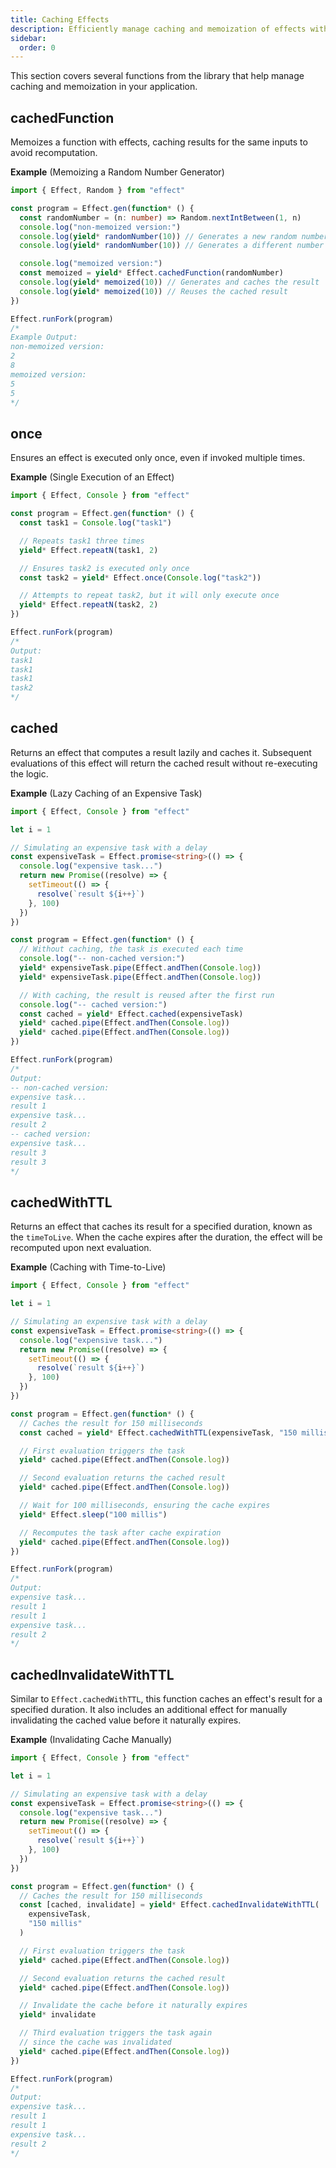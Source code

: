 ```yaml
---
title: Caching Effects
description: Efficiently manage caching and memoization of effects with reusable tools.
sidebar:
  order: 0
---
```


This section covers several functions from the library that help manage caching and memoization in your application.

## cachedFunction

Memoizes a function with effects, caching results for the same inputs to avoid recomputation.

**Example** (Memoizing a Random Number Generator)

```ts twoslash
import { Effect, Random } from "effect"

const program = Effect.gen(function* () {
  const randomNumber = (n: number) => Random.nextIntBetween(1, n)
  console.log("non-memoized version:")
  console.log(yield* randomNumber(10)) // Generates a new random number
  console.log(yield* randomNumber(10)) // Generates a different number

  console.log("memoized version:")
  const memoized = yield* Effect.cachedFunction(randomNumber)
  console.log(yield* memoized(10)) // Generates and caches the result
  console.log(yield* memoized(10)) // Reuses the cached result
})

Effect.runFork(program)
/*
Example Output:
non-memoized version:
2
8
memoized version:
5
5
*/
```

## once

Ensures an effect is executed only once, even if invoked multiple times.

**Example** (Single Execution of an Effect)

```ts twoslash
import { Effect, Console } from "effect"

const program = Effect.gen(function* () {
  const task1 = Console.log("task1")

  // Repeats task1 three times
  yield* Effect.repeatN(task1, 2)

  // Ensures task2 is executed only once
  const task2 = yield* Effect.once(Console.log("task2"))

  // Attempts to repeat task2, but it will only execute once
  yield* Effect.repeatN(task2, 2)
})

Effect.runFork(program)
/*
Output:
task1
task1
task1
task2
*/
```

## cached

Returns an effect that computes a result lazily and caches it. Subsequent evaluations of this effect will return the cached result without re-executing the logic.

**Example** (Lazy Caching of an Expensive Task)

```ts twoslash
import { Effect, Console } from "effect"

let i = 1

// Simulating an expensive task with a delay
const expensiveTask = Effect.promise<string>(() => {
  console.log("expensive task...")
  return new Promise((resolve) => {
    setTimeout(() => {
      resolve(`result ${i++}`)
    }, 100)
  })
})

const program = Effect.gen(function* () {
  // Without caching, the task is executed each time
  console.log("-- non-cached version:")
  yield* expensiveTask.pipe(Effect.andThen(Console.log))
  yield* expensiveTask.pipe(Effect.andThen(Console.log))

  // With caching, the result is reused after the first run
  console.log("-- cached version:")
  const cached = yield* Effect.cached(expensiveTask)
  yield* cached.pipe(Effect.andThen(Console.log))
  yield* cached.pipe(Effect.andThen(Console.log))
})

Effect.runFork(program)
/*
Output:
-- non-cached version:
expensive task...
result 1
expensive task...
result 2
-- cached version:
expensive task...
result 3
result 3
*/
```

## cachedWithTTL

Returns an effect that caches its result for a specified duration, known as the `timeToLive`. When the cache expires after the duration, the effect will be recomputed upon next evaluation.

**Example** (Caching with Time-to-Live)

```ts twoslash
import { Effect, Console } from "effect"

let i = 1

// Simulating an expensive task with a delay
const expensiveTask = Effect.promise<string>(() => {
  console.log("expensive task...")
  return new Promise((resolve) => {
    setTimeout(() => {
      resolve(`result ${i++}`)
    }, 100)
  })
})

const program = Effect.gen(function* () {
  // Caches the result for 150 milliseconds
  const cached = yield* Effect.cachedWithTTL(expensiveTask, "150 millis")

  // First evaluation triggers the task
  yield* cached.pipe(Effect.andThen(Console.log))

  // Second evaluation returns the cached result
  yield* cached.pipe(Effect.andThen(Console.log))

  // Wait for 100 milliseconds, ensuring the cache expires
  yield* Effect.sleep("100 millis")

  // Recomputes the task after cache expiration
  yield* cached.pipe(Effect.andThen(Console.log))
})

Effect.runFork(program)
/*
Output:
expensive task...
result 1
result 1
expensive task...
result 2
*/
```

## cachedInvalidateWithTTL

Similar to `Effect.cachedWithTTL`, this function caches an effect's result for a specified duration. It also includes an additional effect for manually invalidating the cached value before it naturally expires.

**Example** (Invalidating Cache Manually)

```ts twoslash
import { Effect, Console } from "effect"

let i = 1

// Simulating an expensive task with a delay
const expensiveTask = Effect.promise<string>(() => {
  console.log("expensive task...")
  return new Promise((resolve) => {
    setTimeout(() => {
      resolve(`result ${i++}`)
    }, 100)
  })
})

const program = Effect.gen(function* () {
  // Caches the result for 150 milliseconds
  const [cached, invalidate] = yield* Effect.cachedInvalidateWithTTL(
    expensiveTask,
    "150 millis"
  )

  // First evaluation triggers the task
  yield* cached.pipe(Effect.andThen(Console.log))

  // Second evaluation returns the cached result
  yield* cached.pipe(Effect.andThen(Console.log))

  // Invalidate the cache before it naturally expires
  yield* invalidate

  // Third evaluation triggers the task again
  // since the cache was invalidated
  yield* cached.pipe(Effect.andThen(Console.log))
})

Effect.runFork(program)
/*
Output:
expensive task...
result 1
result 1
expensive task...
result 2
*/
```
